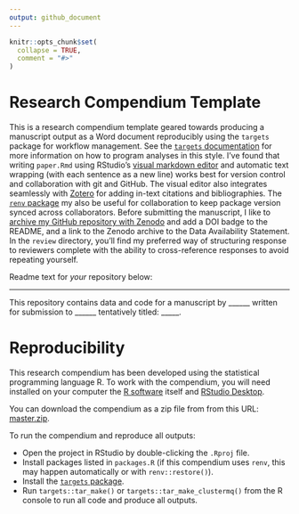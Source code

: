 ```yaml
---
output: github_document
---
```


<!-- README.md is generated from README.Rmd. Please edit that file -->

```r
knitr::opts_chunk$set(
  collapse = TRUE,
  comment = "#>"
)
```

# Research Compendium Template

This is a research compendium template geared towards producing a manuscript output as a Word document reproducibly using the `targets` package for workflow management.
See the [`targets` documentation](https://docs.ropensci.org/targets/) for more information on how to program analyses in this style.
I've found that writing `paper.Rmd` using RStudio's [visual markdown editor](https://rstudio.github.io/visual-markdown-editing/) and automatic text wrapping (with each sentence as a new line) works best for version control and collaboration with git and GitHub.
The visual editor also integrates seamlessly with [Zotero](https://www.zotero.org/) for adding in-text citations and bibliographies.
The [`renv` package](<https://rstudio.github.io/renv/articles/renv.html>) my also be useful for collaboration to keep package version synced across collaborators.
Before submitting the manuscript, I like to [archive my GitHub repository with Zenodo](https://guides.github.com/activities/citable-code/) and add a DOI badge to the README, and a link to the Zenodo archive to the Data Availability Statement.
In the `review` directory, you'll find my preferred way of structuring response to reviewers complete with the ability to cross-reference responses to avoid repeating yourself.

Readme text for *your* repository below:

------------------------------------------------------------------------

<!-- badges: start -->

<!-- badges: end -->

This repository contains data and code for a manuscript by \_\_\_\_\_\_ written for submission to \_\_\_\_\_\_ tentatively titled: \_\_\_\_\_.

# Reproducibility

This research compendium has been developed using the statistical programming language R.
To work with the compendium, you will need installed on your computer the [R software](https://cloud.r-project.org/) itself and [RStudio Desktop](https://rstudio.com/products/rstudio/download/).

You can download the compendium as a zip file from from this URL: [master.zip](/archive/master.zip).

To run the compendium and reproduce all outputs:

-   Open the project in RStudio by double-clicking the `.Rproj` file.
-   Install packages listed in `packages.R` (if this compendium uses `renv`, this may happen automatically or with `renv::restore()`).
-   Install the [`targets` package](https://docs.ropensci.org/targets/).
-   Run `targets::tar_make()` or `targets::tar_make_clustermq()` from the R console to run all code and produce all outputs.

